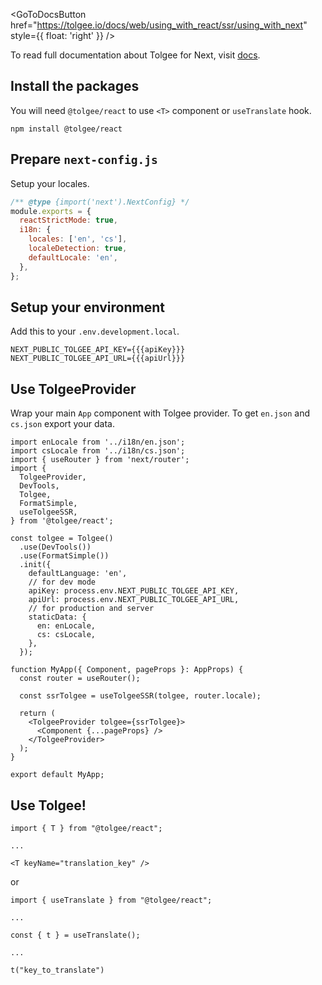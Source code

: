 
<GoToDocsButton
  href="https://tolgee.io/docs/web/using_with_react/ssr/using_with_next"
  style={{ float: 'right' }}
/>

To read full documentation about Tolgee for Next, visit [docs](https://tolgee.io/docs/web/using_with_react/ssr/using_with_next).

## Install the packages

You will need `@tolgee/react` to use `<T>` component or `useTranslate` hook.

```
npm install @tolgee/react
```

## Prepare `next-config.js`

Setup your locales.

```javascript
/** @type {import('next').NextConfig} */
module.exports = {
  reactStrictMode: true,
  i18n: {
    locales: ['en', 'cs'],
    localeDetection: true,
    defaultLocale: 'en',
  },
};
```

## Setup your environment

Add this to your `.env.development.local`.

```dotenv
NEXT_PUBLIC_TOLGEE_API_KEY={{{apiKey}}}
NEXT_PUBLIC_TOLGEE_API_URL={{{apiUrl}}}
```

## Use TolgeeProvider

Wrap your main `App` component with Tolgee provider. To get `en.json` and `cs.json` export your data.

```tsx title="_app.tsx"
import enLocale from '../i18n/en.json';
import csLocale from '../i18n/cs.json';
import { useRouter } from 'next/router';
import {
  TolgeeProvider,
  DevTools,
  Tolgee,
  FormatSimple,
  useTolgeeSSR,
} from '@tolgee/react';

const tolgee = Tolgee()
  .use(DevTools())
  .use(FormatSimple())
  .init({
    defaultLanguage: 'en',
    // for dev mode
    apiKey: process.env.NEXT_PUBLIC_TOLGEE_API_KEY,
    apiUrl: process.env.NEXT_PUBLIC_TOLGEE_API_URL,
    // for production and server
    staticData: {
      en: enLocale,
      cs: csLocale,
    },
  });

function MyApp({ Component, pageProps }: AppProps) {
  const router = useRouter();

  const ssrTolgee = useTolgeeSSR(tolgee, router.locale);

  return (
    <TolgeeProvider tolgee={ssrTolgee}>
      <Component {...pageProps} />
    </TolgeeProvider>
  );
}

export default MyApp;
```

## Use Tolgee!

```tsx
import { T } from "@tolgee/react";

...

<T keyName="translation_key" />
```

or

```tsx
import { useTranslate } from "@tolgee/react";

...

const { t } = useTranslate();

...

t("key_to_translate")
```
